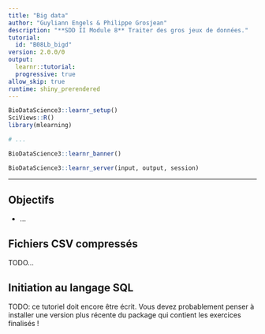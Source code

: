 ```yaml
---
title: "Big data"
author: "Guyliann Engels & Philippe Grosjean"
description: "**SDD II Module 8** Traiter des gros jeux de données."
tutorial:
  id: "B08Lb_bigd"
version: 2.0.0/0
output:
  learnr::tutorial:
  progressive: true
allow_skip: true
runtime: shiny_prerendered
---
```


```r
BioDataScience3::learnr_setup()
SciViews::R()
library(mlearning)

# ...
```

```r
BioDataScience3::learnr_banner()
```

```r
BioDataScience3::learnr_server(input, output, session)
```

------------------------------------------------------------------------

## Objectifs

-   ...

## Fichiers CSV compressés

TODO...

## Initiation au langage SQL

TODO: ce tutoriel doit encore être écrit. Vous devez probablement penser à installer une version plus récente du package qui contient les exercices finalisés !
